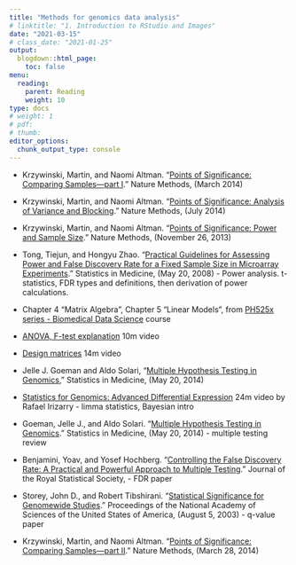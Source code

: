 ```yaml
---
title: "Methods for genomics data analysis"
# linktitle: "1. Introduction to RStudio and Images"
date: "2021-03-15"
# class_date: "2021-01-25"
output:
  blogdown::html_page:
    toc: false
menu:
  reading:
    parent: Reading
    weight: 10
type: docs
# weight: 1 
# pdf: 
# thumb: 
editor_options: 
  chunk_output_type: console
---
```


- Krzywinski, Martin, and Naomi Altman. “[Points of Significance: Comparing Samples—part I](https://doi.org/10.1038/nmeth.2858).” Nature Methods, (March 2014)

- Krzywinski, Martin, and Naomi Altman. “[Points of Significance: Analysis of Variance and Blocking](https://doi.org/10.1038/nmeth.3005).” Nature Methods, (July 2014)

- Krzywinski, Martin, and Naomi Altman. “[Points of Significance: Power and Sample Size](https://doi.org/10.1038/nmeth.2738).” Nature Methods, (November 26, 2013)

- Tong, Tiejun, and Hongyu Zhao. “[Practical Guidelines for Assessing Power and False Discovery Rate for a Fixed Sample Size in Microarray Experiments](https://doi.org/10.1002/sim.3237).” Statistics in Medicine, (May 20, 2008) - Power analysis. t-statistics, FDR types and definitions, then derivation of power calculations. 

- Chapter 4 "Matrix Algebra", Chapter 5 "Linear Models", from [PH525x series - Biomedical Data Science](https://genomicsclass.github.io/book/) course

- [ANOVA, F-test explanation](https://youtu.be/DFJn0O0-AfU) 10m video
- [Design matrices](https://youtu.be/2UYx-qjJGSs) 14m video

- Jelle J. Goeman and Aldo Solari, “[Multiple Hypothesis Testing in Genomics](https://doi.org/10.1002/sim.6082),” Statistics in Medicine, (May 20, 2014)

- [Statistics for Genomics: Advanced Differential Expression](https://youtu.be/QINX3cI7qgk) 24m video by Rafael Irizarry - limma statistics, Bayesian intro

- Goeman, Jelle J., and Aldo Solari. “[Multiple Hypothesis Testing in Genomics](https://doi.org/10.1002/sim.6082).” Statistics in Medicine, (May 20, 2014) - multiple testing review

- Benjamini, Yoav, and Yosef Hochberg. “[Controlling the False Discovery Rate: A Practical and Powerful Approach to Multiple Testing](https://www.jstor.org/stable/2346101).” Journal of the Royal Statistical Society, - FDR paper

- Storey, John D., and Robert Tibshirani. “[Statistical Significance for Genomewide Studies](https://doi.org/10.1073/pnas.1530509100).” Proceedings of the National Academy of Sciences of the United States of America, (August 5, 2003) - q-value paper

- Krzywinski, Martin, and Naomi Altman. “[Points of Significance: Comparing Samples—part II](https://doi.org/10.1038/nmeth.2900).” Nature Methods, (March 28, 2014)